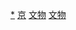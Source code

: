 {{Navbox
|bodyclass=hlist

|name = 北京市文物保护单位
|title = [[北京市文物保护单位]]（省级）
|titlestyle =
|state = {{{state<includeonly>|collapsed</includeonly>}}}

|group1 = [[东城区 (北京市)|东城区]]
|list1 = 
*[[毛主席纪念堂]]
*[[毛主席故居]]
*[[东四清真寺]]
*[[隆安寺]]
*[[嵩祝寺]]及[[智珠寺]]
*[[宣仁庙]]
*[[凝和庙]]
*[[和敬公主府]]
*[[于谦祠]]
*[[北京老舍故居|老舍故居]]
*[[北京茅盾故居|茅盾故居]]
*[[北京平阳会馆|阳平会馆戏楼]]
*[[北京福建汀州会馆|福建汀州会馆北馆]]
*[[婉容故居|旧宅园]]
*[[东城区东四六条六十三至六十五号四合院]]
*[[宾俊宅|东城区礼士胡同一百二十九号四合院]]
*[[明瑞宅|东城区内务部街十一号四合院]]
*[[恩园|东城区圆恩寺后街七号、九号四合院]]
*[[那王府|东城区国祥胡同二号四合院]]
*[[循郡王府|东城区方家胡同十三号、十五号四合院]]
*[[志和宅|东城区府学胡同三十六号四合院]]
*[[新革路20号院|崇文区新开路二十号四合院]]
*[[正阳桥疏渠记方碑]]
*[[燕墩]]
*[[国子监街]]
*[[袁崇焕纪念馆|袁崇焕祠、墓]]和[[袁督师庙|庙]]<sup>注1</sup>
*[[北新仓]]
*[[禄米仓]]
*[[金台书院]]
*[[中法大学|原中法大学]]
*[[顺天府学]]
*[[京师大学堂建筑遗存]]
*[[大慈延福宫|大慈延福宫建筑遗存]]
*[[东城区西堂子胡同25-37号四合院]]
*[[北京饭店|北京饭店初期建筑]]
*[[北京翠明庄宾馆|军调部1946年中共代表团驻地]]
*[[孑民纪念堂|孑民堂]]
*[[法国邮政局旧址]]
*[[东交民巷天主堂|圣米厄尔教堂]]
*[[东城区帽儿胡同11号四合院]]
*[[美国使馆旧址]]
*[[荷兰使馆旧址]]
*[[东城区帽儿胡同5号四合院]]
*[[北京杜聿明故居|东城区美术馆东街25号四合院]]
*[[东城区东棉花胡同15号院及拱门砖雕]]
*[[东城区前鼓楼苑胡同7、9号四合院]]
*[[东城区鼓楼东大街255号四合院]]
*[[宁郡王府]]
*[[陈独秀旧居]]
*[[正陽門東站|京奉铁路正阳门东车站旧址]]
*[[北京皇城|皇城墙遗址]]<sup>注3</sup>
*[[北京顧孟餘故居|东城区黑芝麻胡同13号四合院]]
*[[绮园 (北京)|绮园花园]]
*[[小德张故居|东城区前永康胡同7号四合院]]
*[[僧王府]]
*[[总理各国事务衙门建筑遗存]]
*[[恒亲王府]]
*[[奎俊宅|东城区沙井胡同15号四合院]]
*[[花市火神庙]]
*[[原麦加利银行]]
*[[协和医院住宅群]]
*[[北京大学女生宿舍]]
*[[东城区史家胡同51、53、55号宅院]]
*[[顺天府署|顺天府大堂]]
*[[马辉堂花园|东城区魏家胡同18号宅院]]
*[[澹园|东城区东皇城根南街32号宅院]]
*[[普胜寺|欧美同学会]]
*[[大清邮政总局|大清邮政总局旧址]]
*[[北平电话北局旧址]]
*[[蔡元培旧居]]
*[[东城区北总布胡同2号宅院]]
*[[北京自来水博物馆|清代自来水厂]]
*[[全聚德烤鸭店门面]]

|group2 = [[西城区]]
|list2 = 
*[[陶然亭公园|陶然亭、慈悲庵]]
*[[广化寺 (北京市)|广化寺]]
*[[大隆善护国寺|护国寺金刚殿]]
*[[北京都城隍庙|都城隍庙后殿（寝祠）]]
*[[地安门火神庙|火德真君庙（地安門火神庙）]]
*[[福佑寺]]
*[[昭显庙]]
*[[吕祖阁]]
*[[礼亲王府|礼王府]]
*[[郑亲王府|郑王府]]
*[[庆亲王府|庆王府]]
*[[顺承郡王府]]
*[[陶然亭公园|云绘楼、清音阁]]
*[[松筠庵|杨椒山祠（松筠庵）]]
*[[北京顺德会馆|朱彝尊故居（顺德会馆）]]
*[[北京广东南海会馆|康有为故居]]
*[[程砚秋故居]]
*[[齐白石故居 (北京)|齐白石故居]]
*[[北京湖广会馆|湖广会馆]]
*[[北京湖南会馆|湖南会馆]]
*[[北京中山会馆|中山会馆]]
*[[北京动物园|乐善园建筑遗存]]
*[[张廷阁宅|西城区西交民巷八十七号、北新华街一百一十二号四合院]]
*[[西城区西四北大街六条二十三号四合院]]
*[[西城区西四北三条十一号四合院]]
*[[西城区西四北三条十九号四合院]]
*[[西城区前公用胡同十五号四合院]]
*[[昇平署|升平署戏楼]]
*[[天主教圣母会法文学校旧址]]
*[[京报馆]]
*[[金中都太液池遗址]]
*[[西城区福国街3号四合院]]
*[[涛贝勒府]]
*[[北京北站|平绥西直门车站旧址]]
*[[劝业场旧址]]
*[[北京水准原点|北京水准原点旧址]]
*[[盐业银行旧址 (北京)|盐业银行旧址]]
*[[交通银行北平支行|交通银行旧址]]
*[[旧式铺面房 (北京西城)|旧式铺面房]]
*[[贤良祠]]
*[[三圣庵]]
*[[正乙祠]]
*[[长椿寺]]
*[[慕庐|西城区百万庄路8号墓园石刻]]<sup>注2</sup>
*[[粮食店街第十旅馆]]
*[[北京皇城|皇城墙遗址]]<sup>注3</sup>
*[[会贤堂]]
*[[拈花寺]]
*[[雪池冰窖]]
*[[恭俭冰窖]]
*[[西城区阜成门内大街93号四合院]]
*[[徐世襄宅|西城区地安门西大街153号四合院]]
*[[纪晓岚故居]]
*[[京华印书局]]
*[[德寿堂药店]]
*[[醇亲王府南府]]
*[[广福观]]
*[[學部 (清朝)|清学部遗存]]
*[[稽查内务府御史衙门|清稽查内务府御史衙门]]
*[[兆惠府|兆惠府第遗存]]
*[[中央地质调查所|中国地质调查所旧址]]
*[[张自忠旧居]]
*[[北京浏阳会馆|浏阳会馆]]
*[[北京绍兴会馆|绍兴会馆]]

|group3 = [[海淀区]]
|list3 = 
*[[魏太和造像]]
*[[三·一八烈士公墓|“三·一八”烈士纪念碑]]
*[[李大钊烈士陵园]]
*[[广济桥 (北京)|广济桥]]
*[[宝相寺 (北京)|旭华之阁]]及[[梵香寺 (北京香山)|松堂]]
*[[香山公园|静宜园]]
*[[钓鱼台国宾馆|钓鱼台与养源斋]]
*[[乐家花园]]
*[[国家机关事务管理局达园服务中心|达园]]
*[[醇亲王墓]]
*[[孚郡王墓]]
*[[定慧寺 (北京)|定慧寺]]
*[[清河汉城遗址]]
*[[广仁宫|广仁宫（西顶）]]
*[[梁啟超墓|梁启超墓]]
*[[上庄东岳庙]]
*[[孙岳墓]]
*[[承泽园]]
*[[普照寺 (北京海淀)|普照寺]]
*[[贝家花园]]
*[[鹫峰地震台]]

|group4 = [[朝阳区 (北京市)|朝阳区]]
|list4 = 
*[[西黃寺|西黄寺]]
*[[十方诸佛宝塔]]
*[[北顶娘娘庙]]

|group5 = [[丰台区]]
|list5 = 
*[[金中都|金中都城遗迹]]
*[[莲花池]]
*[[南苑兵营司令部旧址]]
*[[大葆台西汉墓博物馆|大葆台西汉墓遗址]]
*[[南岗洼桥]]
*[[丰台娘娘庙]]
*[[丰台药王庙|丰台药王庙]]
*[[福生寺 (北京)|福生寺]]

|group6 = [[石景山区]]
|list6 = 
*[[八大处|西山八大处]]（[[长安寺 (八大处)|长安寺]]
*[[灵光寺 (北京)|灵光寺]]
*[[三山庵]]
*[[大悲寺 (八大处)|大悲寺]]
*[[龙王堂 (八大处)|龙王堂]]
*[[香界寺]]
*[[宝珠洞]]
*[[证果寺 (八大处)|证果寺]]）
*[[中国第四纪冰川遗迹陈列馆|冰川擦痕]]
*[[慈善寺 (北京)|慈善寺]]
*[[老山汉墓]]
*[[田义墓]]
*[[显应寺 (北京)|显应寺]]

|group7 = [[房山区]]
|list7 = 
*[[窦店土城]]
*[[白水寺石佛]]
*[[北京上方山国家森林公园|上方山诸寺及云水洞]]
*[[应公长老寿塔]]
*[[周吉祥塔]]
*[[照塔]]
*[[玉皇塔 (北京)|玉皇塔]]
*[[郊劳台]]
*[[蔡庄土城遗址]]
*[[伊桑阿墓|伊桑阿墓石刻]]
*[[铁瓦寺 (北京)|铁瓦寺]]
*[[岫云观]]

|group8 = [[通州区 (北京市)|通州区]]
|list8 = 
*[[通州燃灯塔|燃灯塔]]
*[[李卓吾墓]]
*[[通州清真寺]]
*[[通州兵营旧址]]

|group9 = [[昌平区]]
|list9 = 
*[[朝宗桥]]
*[[巩华城]]
*[[和平寺]]

|group10 = [[门头沟区]]
|list10 = 
*[[沿河城|沿河城与敌台]]
*[[三官阁过街楼]]
*[[宛平县人民八年抗战为国牺牲烈士纪念碑|宛平县人民抗日战争为国牺牲烈士纪念碑]]
*[[八路军冀热察挺进军司令部旧址]]
*[[灵严寺 (北京)|灵严寺大殿]]
*[[天利煤厂旧址]]
*[[双林寺 (门头沟区)|双林寺]]
*[[白瀑寺]]
*[[清工部琉璃窑厂办事公所]]

|group11 = [[大兴区]]
|list11 = 
*[[团河行宫|团河行宫遗址]]
*[[无碍禅师塔]]

|group12 = [[平谷区]]
|list12 = 
*[[上宅文化遗址]]
*[[丫髻山 (平谷)|丫髻山碧霞元君祠遗址]]
*[[鱼子山抗日战争纪念馆|鱼子山抗战遗址]]

|group13 = [[顺义区]]
|list13 = 
*[[元圣宫]]
*[[玉皇阁 (北京顺义)|无梁阁]]

|group14 = [[怀柔区]]
|list14 = 
*[[红螺寺]]

|group15 = [[延庆区]]
|list15 = 
*[[詹天佑铜像及墓]]
*[[山戎文化陈列馆|玉皇庙山戎墓遗址]]
*[[岔道城|岔道城遗址]]
*[[永宁天主堂|永宁天主教堂]]
*[[延庆硅化木国家地质公园|木化石群]]
*[[北关龙王庙]]
*[[花盆村戏台及关帝庙]]
*[[灵照寺 (北京)|灵照寺]]

|group16 = [[密云区]]
|list16 = 
*[[番字石刻]]
*[[白乙化烈士纪念馆|白乙化烈士陵园]]
*[[古北口战役阵亡将士墓]]
*[[白龙潭 (密云)|白龙潭龙泉寺]]

|belowstyle = text-align: left;
|below = 注1：'''袁崇焕墓和祠'''已于2006年被列为全国重点文物保护单位，袁督师庙仍为北京市文物保护单位。<br />注2：2001年公布为'''陆徵祥家族墓'''，2004年更名为'''西城区百万庄路8号墓园石刻'''。<br />注3：'''皇城墙遗址'''为东城区、西城区共有。<hr />参见：'''[[北京全国重点文物保护单位列表|北京市境內的全国重点文物保护单位]]'''
}}<noinclude>

[[Category:北京市文物保护单位|*]]
[[Category:省级文物保护单位模板|京]]
[[Category:北京市建筑模板|文物]]
[[Category:北京导航模板|文物]]
</noinclude>